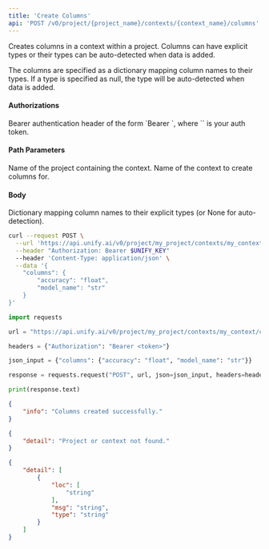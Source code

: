 ```yaml
---
title: 'Create Columns'
api: 'POST /v0/project/{project_name}/contexts/{context_name}/columns'
---
```

Creates columns in a context within a project. Columns can have explicit types
or their types can be auto-detected when data is added.

The columns are specified as a dictionary mapping column names to their types.
If a type is specified as null, the type will be auto-detected when data is added.

#### Authorizations

<ParamField header="Authorization" type="string" required="true">
  Bearer authentication header of the form `Bearer <token>`, where `<token>` is your auth token.
</ParamField>

#### Path Parameters

<ParamField query="project_name" type="string" required="true">
Name of the project containing the context.
</ParamField>

<ParamField query="context_name" type="string" required="true">
Name of the context to create columns for.
</ParamField>

#### Body

<ParamField body="columns" type="object" required="true">
Dictionary mapping column names to their explicit types (or None for auto-detection).
</ParamField>

<RequestExample>

```bash cURL
curl --request POST \
  --url 'https://api.unify.ai/v0/project/my_project/contexts/my_context/columns' \
  --header "Authorization: Bearer $UNIFY_KEY"
  --header 'Content-Type: application/json' \
  --data '{
    "columns": {
        "accuracy": "float",
        "model_name": "str"
    }
}'
```

```python Python
import requests

url = "https://api.unify.ai/v0/project/my_project/contexts/my_context/columns"

headers = {"Authorization": "Bearer <token>"}

json_input = {"columns": {"accuracy": "float", "model_name": "str"}}

response = requests.request("POST", url, json=json_input, headers=headers)

print(response.text)
```

</RequestExample>
<ResponseExample>

```json 200
{
    "info": "Columns created successfully."
}
```

```json 404
{
    "detail": "Project or context not found."
}
```

```json 422
{
    "detail": [
        {
            "loc": [
                "string"
            ],
            "msg": "string",
            "type": "string"
        }
    ]
}
```

</ResponseExample>
